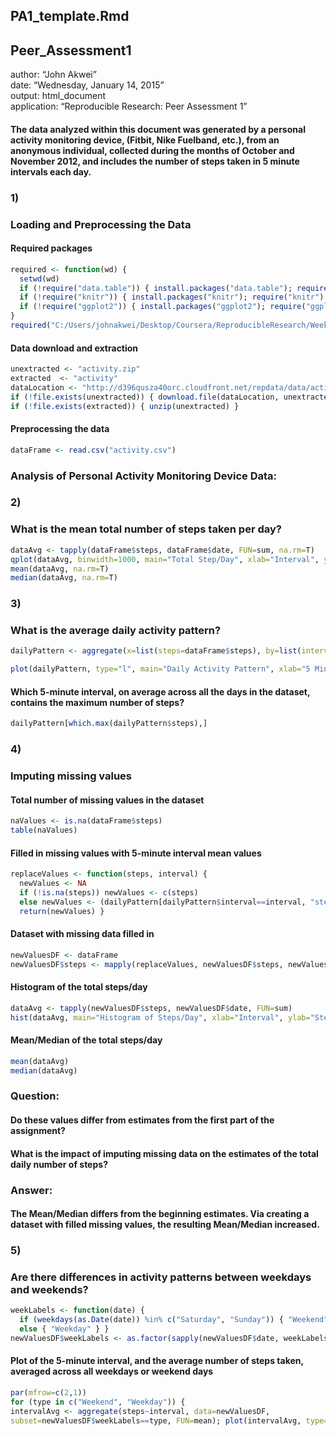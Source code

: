 ## PA1_template.Rmd  

## Peer_Assessment1  

author: "John Akwei"  
date: "Wednesday, January 14, 2015"  
output: html_document  
application: "Reproducible Research: Peer Assessment 1"  

#### The data analyzed within this document was generated by a personal activity monitoring device, (Fitbit, Nike Fuelband, etc.), from an anonymous individual, collected during the months of October and November 2012, and includes the number of steps taken in 5 minute intervals each day.  

### 1)  
### Loading and Preprocessing the Data  

#### Required packages  
```r
required <- function(wd) {
  setwd(wd)
  if (!require("data.table")) { install.packages("data.table"); require("data.table") }
  if (!require("knitr")) { install.packages("knitr"); require("knitr") }
  if (!require("ggplot2")) { install.packages("ggplot2"); require("ggplot2") }
}
required("C:/Users/johnakwei/Desktop/Coursera/ReproducibleResearch/Week2/RepData_PeerAssessment1")
```

#### Data download and extraction  
```r
unextracted <- "activity.zip"
extracted  <- "activity"
dataLocation <- "http://d396qusza40orc.cloudfront.net/repdata/data/activity.zip"
if (!file.exists(unextracted)) { download.file(dataLocation, unextracted) }
if (!file.exists(extracted)) { unzip(unextracted) }
```

#### Preprocessing the data  
```r
dataFrame <- read.csv("activity.csv")
```

### Analysis of Personal Activity Monitoring Device Data:  

### 2)  
### What is the mean total number of steps taken per day?  
```r
dataAvg <- tapply(dataFrame$steps, dataFrame$date, FUN=sum, na.rm=T)
qplot(dataAvg, binwidth=1000, main="Total Step/Day", xlab="Interval", ylab="Total Number of Steps")
mean(dataAvg, na.rm=T)
median(dataAvg, na.rm=T)
```

### 3)  
### What is the average daily activity pattern?  
```r
dailyPattern <- aggregate(x=list(steps=dataFrame$steps), by=list(interval=dataFrame$interval), FUN=mean, na.rm=T)
```

```r
plot(dailyPattern, type="l", main="Daily Activity Pattern", xlab="5 Minute Intervals", ylab="Average Steps Taken", col="blue")
```

#### Which 5-minute interval, on average across all the days in the dataset, contains the maximum number of steps?  
```r
dailyPattern[which.max(dailyPattern$steps),]
```

### 4)  
### Imputing missing values  

#### Total number of missing values in the dataset  
```r
naValues <- is.na(dataFrame$steps)
table(naValues)
```

#### Filled in missing values with 5-minute interval mean values  
```r
replaceValues <- function(steps, interval) {
  newValues <- NA
  if (!is.na(steps)) newValues <- c(steps)
  else newValues <- (dailyPattern[dailyPattern$interval==interval, "steps"])
  return(newValues) }
```

#### Dataset with missing data filled in  
```r
newValuesDF <- dataFrame
newValuesDF$steps <- mapply(replaceValues, newValuesDF$steps, newValuesDF$interval)
```

#### Histogram of the total steps/day  
```r
dataAvg <- tapply(newValuesDF$steps, newValuesDF$date, FUN=sum)
hist(dataAvg, main="Histogram of Steps/Day", xlab="Interval", ylab="Steps", col="green")
```

#### Mean/Median of the total steps/day  
```r
mean(dataAvg)
median(dataAvg)
```

### Question:  
#### Do these values differ from estimates from the first part of the assignment?  
#### What is the impact of imputing missing data on the estimates of the total daily number of steps?  

### Answer:  
#### The Mean/Median differs from the beginning estimates. Via creating a dataset with filled missing values, the resulting Mean/Median increased.  

### 5)  
### Are there differences in activity patterns between weekdays and weekends?  
```r
weekLabels <- function(date) {
  if (weekdays(as.Date(date)) %in% c("Saturday", "Sunday")) { "Weekend"}
  else { "Weekday" } }
newValuesDF$weekLabels <- as.factor(sapply(newValuesDF$date, weekLabels))
```

#### Plot of the 5-minute interval, and the average number of steps taken, averaged across all weekdays or weekend days  
```r
par(mfrow=c(2,1))
for (type in c("Weekend", "Weekday")) {
intervalAvg <- aggregate(steps~interval, data=newValuesDF,
subset=newValuesDF$weekLabels==type, FUN=mean); plot(intervalAvg, type="l", main=type, col="blue") }
```